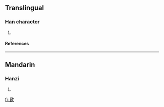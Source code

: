 ==Translingual==
===Han character===
{{Han char|rn=76|rad=欠|as=11|sn=15|four=|canj=廿一弓人 (TMNO)}}
# {{defn|Han|sort=欠11}}
====References====
{{Han ref|kx=0571.250|dkj=16183|dj=0959.190|hdz=32149.090|uh=6B4F|ud=27471}}

----
==Mandarin==
===Hanzi===
{{cmn-hanzi|pin=[[jìn]] ([[jin4]])|wg=chin<sup>4</sup>}}
# {{defn|Mandarin}}

[[fr:歏]]